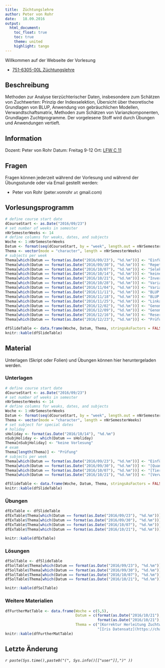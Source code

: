 ```yaml
---
title:  Züchtungslehre
author: Peter von Rohr
date:   18.09.2016
output: 
  html_document:
    toc_float: true
    toc: true
    theme: united
    highlight: tango
---
```


Willkommen auf der Webseite der Vorlesung  

- [751-6305-00L 	Züchtungslehre](http://www.vvz.ethz.ch/Vorlesungsverzeichnis/lerneinheitPre.do?lerneinheitId=109011&semkez=2016W&lang=de)


## Beschreibung
Methoden zur Analyse tierzüchterischer Daten, insbesondere zum Schätzen von Zuchtwerten: Prinzip der Indexselektion, Übersicht über theoretische Grundlagen von BLUP, Anwendung von gebräuchlichen Modellen, Verwandtschaftsmatrix, Methoden zum Schätzen von Varianzkomponenten, Grundlagen Zuchtprogramme. Der vorgelesene Stoff wird durch Übungen und Anwendungen vertieft.


## Information
Dozent: Peter von Rohr
Datum: Freitag 9-12
Ort: [LFW C 11](http://www.mapsearch.ethz.ch/map/map.do?gebaeudeMap=LFW&lang=en)


## Fragen
Fragen können jederzeit während der Vorlesung und während der Übungsstunde oder via Email gestellt werden: 

- Peter von Rohr (peter.vonrohr `at` gmail.com)

## Vorlesungsprogramm
```r
# define course start date
dCourseStart <- as.Date("2016/09/23")
# set number of weeks in semester
nNrSemesterWeeks <- 14
# define columns for weaks, dates, and subjects
Woche <- 1:nNrSemesterWeeks
Datum <- format(seq(dCourseStart, by = "week", length.out = nNrSemesterWeeks), "%d.%m")
Thema <- vector(mode = "character", length = nNrSemesterWeeks)
# subjects per week
Thema[which(Datum == format(as.Date("2016/09/23"), "%d.%m"))] <- "Einführung, Lineare Algebra, R"
Thema[which(Datum == format(as.Date("2016/09/30"), "%d.%m"))] <- "Repetition Quantitative Genetik"
Thema[which(Datum == format(as.Date("2016/10/07"), "%d.%m"))] <- "Selektionsindex"
Thema[which(Datum == format(as.Date("2016/10/14"), "%d.%m"))] <- "keine Vorlesung"
Thema[which(Datum == format(as.Date("2016/10/21"), "%d.%m"))] <- "Inverse Verwandtschaftsmatrix"
Thema[which(Datum == format(as.Date("2016/10/28"), "%d.%m"))] <- "Varianzanalyse"
Thema[which(Datum == format(as.Date("2016/11/04"), "%d.%m"))] <- "Varianzkomponentenschätzung "
Thema[which(Datum == format(as.Date("2016/11/11"), "%d.%m"))] <- "BLUP I"
Thema[which(Datum == format(as.Date("2016/11/18"), "%d.%m"))] <- "BLUP II"
Thema[which(Datum == format(as.Date("2016/11/25"), "%d.%m"))] <- "Linkage disequilibrium"
Thema[which(Datum == format(as.Date("2016/12/02"), "%d.%m"))] <- "Genomische Selektion "
Thema[which(Datum == format(as.Date("2016/12/09"), "%d.%m"))] <- "Genom-weite Assoziationsstudien"
Thema[which(Datum == format(as.Date("2016/12/16"), "%d.%m"))] <- "Reserve, Fragen"
Thema[which(Datum == format(as.Date("2016/12/23"), "%d.%m"))] <- "Prüfung"

dfSlideTable <- data.frame(Woche, Datum, Thema, stringsAsFactors = FALSE)
knitr::kable(dfSlideTable)
```


## Material
Unterlagen (Skript oder Folien) und Übungen können hier heruntergeladen werden. 

### Unterlagen
```r
# define course start date
dCourseStart <- as.Date("2016/09/23")
# set number of weeks in semester
nNrSemesterWeeks <- 14
# define columns for weaks, dates, and subjects
Woche <- 1:nNrSemesterWeeks
Datum <- format(seq(dCourseStart, by = "week", length.out = nNrSemesterWeeks), "%d.%m")
Thema <- vector(mode = "character", length = nNrSemesterWeeks)
# set subject for special dates
# holiday
sHoliday <- format(as.Date("2016/10/14"), "%d.%m")
nSubjHoliday <- which(Datum == sHoliday)
Thema[nSubjHoliday] <- "keine Vorlesung"
# exam
Thema[length(Thema)] <- "Prüfung"
# subjects per week
Thema[which(Datum == format(as.Date("2016/09/23"), "%d.%m"))] <- "Einführung, [Lineare Algebra](https://charlotte-ngs.github.io/LBGHS2016/w1/zl_hs_2016_course_notes_intro_lin_alg.pdf), [Einführung in R](https://charlotte-ngs.github.io/LBGHS2016/w1/zl_hs_2016_course_notes_intro_r.pdf)"
Thema[which(Datum == format(as.Date("2016/09/30"), "%d.%m"))] <- "[Quantitative Genetik](https://charlotte-ngs.github.io/LBGHS2016/w2/zl_hs_2016_w2_course_notes_rep_qg.pdf)"
Thema[which(Datum == format(as.Date("2016/10/07"), "%d.%m"))] <- "[Tierzucht und Selektionsindex](https://charlotte-ngs.github.io/LBGHS2016/w3/zl_hs_2016_w3_course_notes_index.pdf)"
Thema[which(Datum == format(as.Date("2016/10/21"), "%d.%m"))] <- "[Verwandtschaft und Inzucht](https://charlotte-ngs.github.io/LBGHS2016/w5/zl_hs_2016_w5_course_notes_rel_inb.pdf)"

dfSlideTable <- data.frame(Woche, Datum, Thema, stringsAsFactors = FALSE)
knitr::kable(dfSlideTable)
```


### Übungen
```r
dfExTable <- dfSlideTable
dfExTable$Thema[which(Datum == format(as.Date("2016/09/23"), "%d.%m"))] <- "keine Übung"
dfExTable$Thema[which(Datum == format(as.Date("2016/09/30"), "%d.%m"))] <- "[Lineare Algebra](https://charlotte-ngs.github.io/LBGHS2016/w2/zl_hs_2016_ex1_w2.pdf)"
dfExTable$Thema[which(Datum == format(as.Date("2016/10/07"), "%d.%m"))] <- "[Gleichungssysteme und Quantitative Genetik](https://charlotte-ngs.github.io/LBGHS2016/w3/zl_hs_2016_w3_ex2.pdf)"
dfExTable$Thema[which(Datum == format(as.Date("2016/10/21"), "%d.%m"))] <- "[Quantitative Genetik](https://charlotte-ngs.github.io/LBGHS2016/w5/zl_hs_2016_w5_ex3.pdf)"

knitr::kable(dfExTable)
```


### Lösungen
```r
dfSolTable <- dfSlideTable
dfSolTable$Thema[which(Datum == format(as.Date("2016/09/23"), "%d.%m"))] <- ""
dfSolTable$Thema[which(Datum == format(as.Date("2016/09/30"), "%d.%m"))] <- ""
dfSolTable$Thema[which(Datum == format(as.Date("2016/10/07"), "%d.%m"))] <- "[Lineare Algebra](https://charlotte-ngs.github.io/LBGHS2016/w2/zl_hs_2016_sol1_w2.pdf)"
dfSolTable$Thema[which(Datum == format(as.Date("2016/10/21"), "%d.%m"))] <- "[Gleichungssysteme und Quantitative Genetik](https://charlotte-ngs.github.io/LBGHS2016/w3/zl_hs_2016_w3_sol2.pdf)"

knitr::kable(dfSolTable)
```

### Weitere Materialien
```r
dfFurtherMatTable <- data.frame(Woche = c(5,5), 
                                Datum = c(format(as.Date("2016/10/21"), "%d.%m"),
                                          format(as.Date("2016/10/21"), "%d.%m")),
                                Thema = c("[Korrektur Herleitung Zuchtwert](https://charlotte-ngs.github.io/LBGHS2016/w2/zl_hs_2016_w2_course_notes_korrektur_zw12.pdf)",
                                          "[Iris Datensatz](https://charlotte-ngs.github.io/LBGHS2016/w5/iris.csv)"))
knitr::kable(dfFurtherMatTable)
```


## Letzte Änderung
_`r paste(Sys.time(),paste0("(", Sys.info()[["user"]],")" ))`_


